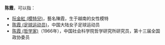 '''陈霞'''，可以指：
*[[阮金紅_(模特兒)|阮金紅 (模特兒)]]，藝名陳霞，生于越南的女性模特
*[[陈霞_(足球运动员)|陈霞 (足球运动员)]]，中国大陆女子足球运动员
*[[陈霞_(哲学家)|陈霞 (哲学家)]]（1966年），中国社会科学院哲学研究所研究员，第十三届全国政协委员

{{Disambig|cat=二字陈姓人名消歧义|xia}}